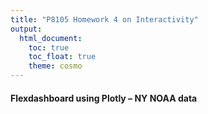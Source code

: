 ```yaml
---
title: "P8105 Homework 4 on Interactivity"
output: 
  html_document:
    toc: true
    toc_float: true
    theme: cosmo
---
```


#### Flexdashboard using Plotly -- NY NOAA data

